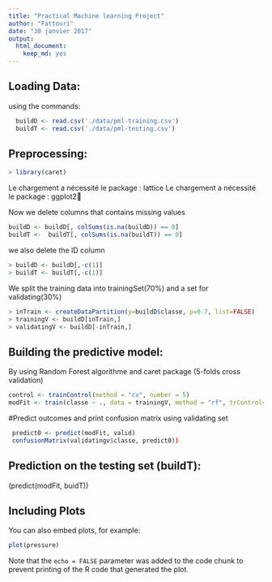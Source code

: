 ```yaml
---
title: "Practical Machine learning Project"
author: "Fattouri"
date: "30 janvier 2017"
output: 
  html_document: 
    keep_md: yes
---
```


Loading Data:
-------------

using the commands:

```r
  buildD <- read.csv('./data/pml-training.csv')
  buildT <- read.csv('./data/pml-testing.csv')
```

Preprocessing:
--------------

```r
> library(caret)
```
Le chargement a nécessité le package : lattice
Le chargement a nécessité le package : ggplot2

Now we delete columns that contains missing values

```r
buildD <- buildD[, colSums(is.na(buildD)) == 0]
buildT <-  buildT[, colSums(is.na(buildT)) == 0]
```
we also delete the ID column

```r
> buildD <- buildD[,-c(1)]
> buildT <- buildT[,-c(1)]
```

We split the training data into trainingSet(70%) and a set for validating(30%)

```r
> inTrain <- createDataPartition(y=buildD$classe, p=0.7, list=FALSE)
> trainingV <- buildD[inTrain,]
> validatingV <- buildD[-inTrain,]
```

Building the predictive model:
-----------------------------

By using Random Forest algorithme and caret package (5-folds cross validation)

```r
control <- trainControl(method = "cv", number = 5)
modFit <- train(classe ~ ., data = trainingV, method = "rf", trControl=control)
```

#Predict outcomes and print confusion matrix using validating set

```r
 predict0 <- predict(modFit, valid)
 confusionMatrix(validatingv$classe, predict0))
```


Prediction on the testing set (buildT):
---------------------------------------

(predict(modFit, buidT))



































## Including Plots

You can also embed plots, for example:

```r
plot(pressure)
```

Note that the `echo = FALSE` parameter was added to the code chunk to prevent printing of the R code that generated the plot.
